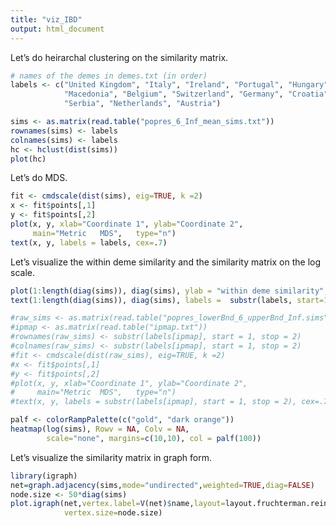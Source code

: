 ```yaml
---
title: "viz_IBD"
output: html_document
---
```


Let's do heirarchal clustering on the similarity matrix.

```r
# names of the demes in demes.txt (in order)
labels <- c("United Kingdom", "Italy", "Ireland", "Portugal", "Hungary", "Italy", "France", "Albania", 
            "Macedonia", "Belgium", "Switzerland", "Germany", "Croatia", "Bosnia", "Poland", "Czech Republic",
            "Serbia", "Netherlands", "Austria")

sims <- as.matrix(read.table("popres_6_Inf_mean_sims.txt"))
rownames(sims) <- labels
colnames(sims) <- labels
hc <- hclust(dist(sims))
plot(hc)
```


Let's do MDS.

```r
fit <- cmdscale(dist(sims), eig=TRUE, k =2)
x <- fit$points[,1]
y <- fit$points[,2]
plot(x, y, xlab="Coordinate 1", ylab="Coordinate 2", 
     main="Metric	MDS",	type="n")
text(x, y, labels = labels, cex=.7)
```


Let's visualize the within deme similarity and the similarity matrix on the log scale.

```r
plot(1:length(diag(sims)), diag(sims), ylab = "within deme similarity", type = "n", xaxt = "n", xlab = "")
text(1:length(diag(sims)), diag(sims), labels =  substr(labels, start=1, stop=3), cex = 0.7)

#raw_sims <- as.matrix(read.table("popres_lowerBnd_6_upperBnd_Inf.sims"))
#ipmap <- as.matrix(read.table("ipmap.txt"))
#rownames(raw_sims) <- substr(labels[ipmap], start = 1, stop = 2)
#colnames(raw_sims) <- substr(labels[ipmap], start = 1, stop = 2)
#fit <- cmdscale(dist(raw_sims), eig=TRUE, k =2)
#x <- fit$points[,1]
#y <- fit$points[,2]
#plot(x, y, xlab="Coordinate 1", ylab="Coordinate 2", 
#     main="Metric	MDS",	type="n")
#text(x, y, labels = substr(labels[ipmap], start = 1, stop = 2), cex=.7)

palf <- colorRampPalette(c("gold", "dark orange")) 
heatmap(log(sims), Rowv = NA, Colv = NA, 
        scale="none", margins=c(10,10), col = palf(100))
```


Let's visualize the similarity matrix in graph form.
```r
library(igraph)
net=graph.adjacency(sims,mode="undirected",weighted=TRUE,diag=FALSE)
node.size <- 50*diag(sims)
plot.igraph(net,vertex.label=V(net)$name,layout=layout.fruchterman.reingold, edge.color="black",edge.width=5*E(net)$weight,
            vertex.size=node.size)
```